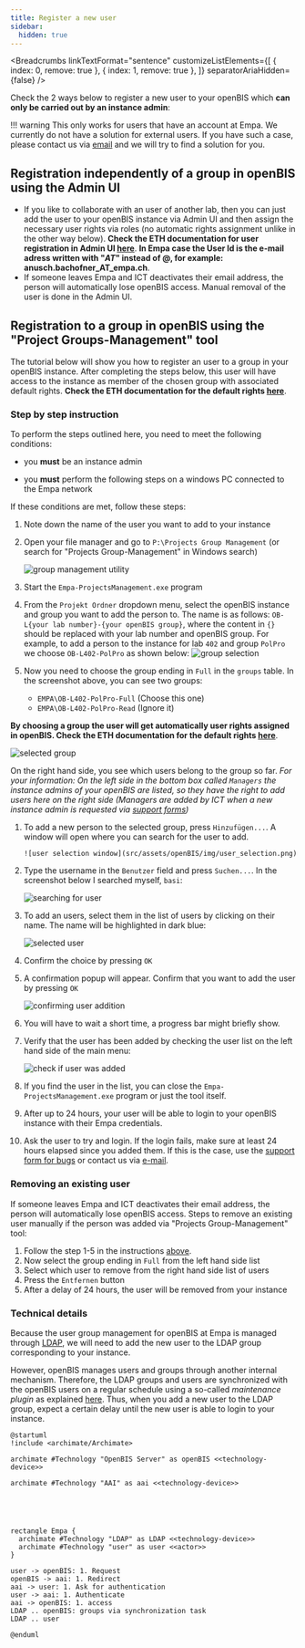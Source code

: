 ---
title: Register a new user
sidebar:
  hidden: true
---


<Breadcrumbs
  linkTextFormat="sentence"
  customizeListElements={[
    { index: 0, remove: true },
    { index: 1, remove: true },
  ]}
  separatorAriaHidden={false}
/>

Check the 2 ways below to register a new user to your openBIS which **can only be carried out by an instance admin**:

!!! warning
    This only works for users that have an account at Empa. We currently do not have a solution for external users. If you have such a case, please contact us via [email](mailto:openbis-support@empa.ch) and we will try to find a solution for you.

## Registration independently of a group in openBIS using the Admin UI

- If you like to collaborate with an user of another lab, then you can just add the user to your openBIS instance via Admin UI and then assign the necessary user rights via roles (no automatic rights assignment unlike in the other way below). **Check the ETH documentation for user registration in Admin UI [here](https://openbis.readthedocs.io/en/latest/user-documentation/general-admin-users/admins-documentation/user-registration.html#register-users-from-the-admin-ui)**.
  **In Empa case the User Id is the e-mail adress written with "_AT_" instead of @, for example: anusch.bachofner_AT_empa.ch**.
- If someone leaves Empa and ICT deactivates their email address, the person will automatically lose openBIS access. Manual removal of the user is done in the Admin UI.

## Registration to a group in openBIS using the "Project Groups-Management" tool

The tutorial below will show you how to register an user to a group in your openBIS instance.
After completing the steps below, this user will have access to the instance as member of the chosen group with associated default rights.
**Check the ETH documentation for the default rights [here](https://openbis.readthedocs.io/en/latest/user-documentation/general-admin-users/admins-documentation/user-registration.html#default-roles-assigned-in-eln)**.

### Step by step instruction

To perform the steps outlined here, you need to meet the following conditions:

- you **must** be an instance admin

- you **must** perform the following steps on a windows PC connected to the Empa network

If these conditions are met, follow these steps:

1. Note down the name of the user you want to add to your instance
1. Open your file manager and go to `P:\Projects Group Management` (or search for "Projects Group-Management" in Windows search)

   ![group management utility](src/assets/openBIS/img/group_management.png)

1. Start the `Empa-ProjectsManagement.exe` program
1. From the `Projekt Ordner` dropdown menu, select the openBIS instance and group you want to add the person to. The name is as follows:
   `OB-L{your lab number}-{your openBIS group}`, where the content in `{}` should be replaced with your lab number and openBIS group.
   For example, to add a person to the instance for lab `402` and group `PolPro` we choose `OB-L402-PolPro` as shown below:
   ![group selection](src/assets/openBIS/img/group_selection.png)

1. Now you need to choose the group ending in `Full` in the `groups` table. In the screenshot above, you can see two groups:

   - `EMPA\OB-L402-PolPro-Full` (Choose this one)
   - `EMPA\OB-L402-PolPro-Read` (Ignore it)

  **By choosing a group the user will get automatically user rights assigned in openBIS. Check the ETH documentation for the default rights [here](https://openbis.readthedocs.io/en/latest/user-documentation/general-admin-users/admins-documentation/user-registration.html#default-roles-assigned-in-eln)**.

  ![selected group](src/assets/openBIS/img/selected_group.png)

  On the right hand side, you see which users belong to the group so far.
  _For your information: On the left side in the bottom box called `Managers` the instance admins of your openBIS are listed, so they have the right to add users here on the right side (Managers are added by ICT when a new instance admin is requested via [support forms](../../Support.md))_

1.  To add a new person to the selected group, press `Hinzufügen...`.
    A window will open where you can search for the user to add.

        ![user selection window](src/assets/openBIS/img/user_selection.png)

1.  Type the username in the `Benutzer` field and press `Suchen...`. In the screenshot below I searched myself, `basi`:

    ![searching for user](src/assets/openBIS/img/user_search.png)

1.  To add an users, select them in the list of users by clicking on their name. The name will be highlighted in dark blue:

    ![selected user](src/assets/openBIS/img/selected_user.png)

1.  Confirm the choice by pressing `OK`

1.  A confirmation popup will appear. Confirm that you want to add the user by pressing `OK`

    ![confirming user addition](src/assets/openBIS/img/confirm_adding_user.png)

1.  You will have to wait a short time, a progress bar might briefly show.

1.  Verify that the user has been added by checking the user list on the left hand side of the main menu:

    ![check if user was added](src/assets/openBIS/img/check_user_added.png)

1.  If you find the user in the list, you can close the `Empa-ProjectsManagement.exe` program or just the tool itself.

1.  After up to 24 hours, your user will be able to login to your openBIS instance with their Empa credentials.

1. Ask the user to try and login. If the login fails, make sure at least 24 hours elapsed since you added them. If this is the case, use the [support form for bugs](../../Support.md) or contact us via [e-mail](mailto:openbis-support@empa.ch).

### Removing an existing user

If someone leaves Empa and ICT deactivates their email address, the person will automatically lose openBIS access.
Steps to remove an existing user manually if the person was added via "Projects Group-Management" tool:

1. Follow the step 1-5 in the instructions [above](#step-by-step-instruction).
1. Now select the group ending in `Full` from the left hand side list
1. Select which user to remove from the right hand side list of users
1. Press the `Entfernen` button
1. After a delay of 24 hours, the user will be removed from your instance

### Technical details

Because the user group management for openBIS at Empa is managed through [LDAP](https://en.wikipedia.org/wiki/Lightweight_Directory_Access_Protocol), we will need to add the new user to the LDAP group corresponding to your instance.

However, openBIS manages users and groups through another internal mechanism. Therefore, the LDAP groups and users are synchronized with the openBIS users on a regular schedule using a so-called _maintenance plugin_ as explained [here](https://unlimited.ethz.ch/display/openBISDoc2010/User+Group+Management+for+Multi-groups+openBIS+Instances#UserGroupManagementforMultigroupsopenBISInstances-ContentoftheReportFilesentbyUsageReportingTask). Thus, when you add a new user to the LDAP group, expect a certain delay until the new user is able to login to your instance.

```puml
@startuml
!include <archimate/Archimate>

archimate #Technology "OpenBIS Server" as openBIS <<technology-device>>

archimate #Technology "AAI" as aai <<technology-device>>





rectangle Empa {
  archimate #Technology "LDAP" as LDAP <<technology-device>>
  archimate #Technology "user" as user <<actor>>
}

user -> openBIS: 1. Request
openBIS -> aai: 1. Redirect
aai -> user: 1. Ask for authentication
user -> aai: 1. Authenticate
aai -> openBIS: 1. access
LDAP .. openBIS: groups via synchronization task
LDAP .. user

@enduml


```
